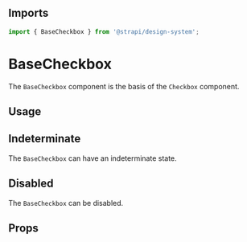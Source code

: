 

<Meta of={BaseCheckboxStories} />

## Imports

```js
import { BaseCheckbox } from '@strapi/design-system';
```

# BaseCheckbox

The `BaseCheckbox` component is the basis of the `Checkbox` component.

## Usage

<Canvas of={BaseCheckboxStories.Base} />

## Indeterminate

The `BaseCheckbox` can have an indeterminate state.

<Canvas of={BaseCheckboxStories.Indeterminate} />

## Disabled

The `BaseCheckbox` can be disabled.

<Canvas of={BaseCheckboxStories.Disabled} />

## Props

<ArgTypes of={BaseCheckbox} />
